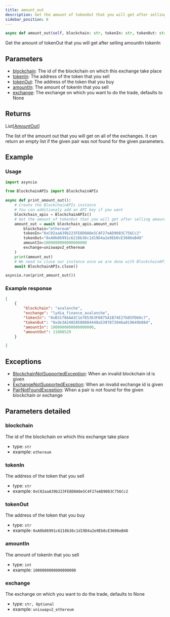 ```yaml
---
title: amount_out
description: Get the amount of tokenOut that you will get after selling amountIn tokenIn
sidebar_position: 8
---
```



```py
async def amount_out(self, blockchain: str, tokenIn: str, tokenOut: str, amountIn: int, exchange: str | None=None) -> List[AmountOut]:
```
Get the amount of tokenOut that you will get after selling amountIn tokenIn

## Parameters

 - [blockchain](#blockchain): The id of the blockchain on which this exchange take place
 - [tokenIn](#tokenIn): The address of the token that you sell
 - [tokenOut](#tokenOut): The address of the token that you buy
 - [amountIn](#amountIn): The amount of tokenIn that you sell
 - [exchange](#exchange): The exchange on which you want to do the trade, defaults to None

## Returns

<CodeBlock language="python">
    List[<a href="/docs/python-sdk/models/AmountOut">AmountOut</a>]
</CodeBlock>

The list of the amount out that you will get on all of the exchanges. It can return an empty list if the given pair was not found for the given parameters.
## Example

### Usage

```py
import asyncio

from BlockchainAPIs import BlockchainAPIs

async def print_amount_out():
    # Create the BlockchainAPIs instance
    # You can additionaly add an API key if you want
    blockchain_apis = BlockchainAPIs()
    # Get the amount of tokenOut that you will get after selling amountIn tokenIn
    amount_out = await blockchain_apis.amount_out(
        blockchain="ethereum"
        tokenIn="0xC02aaA39b223FE8D0A0e5C4F27eAD9083C756Cc2"
        tokenOut="0xA0b86991c6218b36c1d19D4a2e9Eb0cE3606eB48"
        amountIn=1000000000000000000
        exchange=uniswapv2_ethereum
    )
    print(amount_out)
    # We need to close our instance once we are done with BlockchainAPIs
    await BlockchainAPIs.close()

asyncio.run(print_amount_out())
```

### Example response


```json
[
    {
        "blockchain": "avalanche",
        "exchange": "lydia_finance_avalanche",
        "tokenIn": "0xB31f66AA3C1e785363F0875A1B74E27b85FD66c7",
        "tokenOut": "0xde3A24028580884448a5397872046a019649b084",
        "amountIn": 1000000000000000000,
        "amountOut": 11088529
    }

]
```
## Exceptions

- [BlockchainNotSupportedException](/docs/python-sdk/exceptions/BlockchainNotSupportedException): When an invalid blockchain id is given
- [ExchangeNotSupportedException](/docs/python-sdk/exceptions/ExchangeNotSupportedException): When an invalid exchange id is given
- [PairNotFoundException](/docs/python-sdk/exceptions/PairNotFoundException): When a pair is not found for the given blockchain or exchange

## Parameters detailed
### blockchain

The id of the blockchain on which this exchange take place
- type: `str`
- example: `ethereum`

### tokenIn

The address of the token that you sell
- type: `str`
- example: `0xC02aaA39b223FE8D0A0e5C4F27eAD9083C756Cc2`

### tokenOut

The address of the token that you buy
- type: `str`
- example: `0xA0b86991c6218b36c1d19D4a2e9Eb0cE3606eB48`

### amountIn

The amount of tokenIn that you sell
- type: `int`
- example: `1000000000000000000`

### exchange

The exchange on which you want to do the trade, defaults to None
- type: `str, Optional`
- example: `uniswapv2_ethereum`

